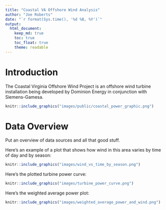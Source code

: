 ```yaml
---
title: "Coastal VA Offshore Wind Analysis"
author: "Joe Roberts"
date: "`r format(Sys.time(), '%d %B, %Y')`"
output: 
  html_document: 
    keep_md: true
    toc: true
    toc_float: true
    theme: readable
---
```


# Introduction

The Coastal Virginia Offshore Wind Project is an offshore wind turbine installation being developed by Dominion Energy in conjunction with Siemens-Gamesa.

```r
knitr::include_graphics("images/public/coastal_power_graphic.png")
```

# Data Overview

Put an overview of data sources and all that good stuff.

Here's an example of a plot that shows how wind in this area varies by time of day and by season:

```r
knitr::include_graphics("images/wind_vs_time_by_season.png")
```

Here's the plotted turbine power curve:

```r
knitr::include_graphics("images/turbine_power_curve.png")
```

Here's the weighted average power plot:

```r
knitr::include_graphics("images/weighted_average_power_and_wind.png")
```
